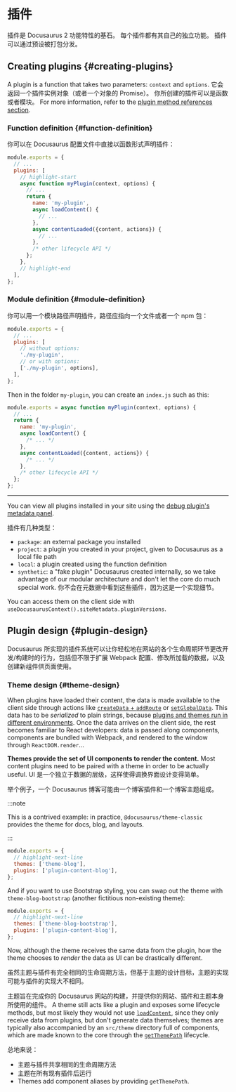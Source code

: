 # 插件

插件是 Docusaurus 2 功能特性的基石。 每个插件都有其自己的独立功能。 插件可以通过预设被打包分发。

## Creating plugins {#creating-plugins}

A plugin is a function that takes two parameters: `context` and `options`. 它会返回一个插件实例对象（或者一个对象的 Promise）。 你所创建的插件可以是函数或者模块。 For more information, refer to the [plugin method references section](../api/plugin-methods/README.mdx).

### Function definition {#function-definition}

你可以在 Docusaurus 配置文件中直接以函数形式声明插件：

```js title="docusaurus.config.js"
module.exports = {
  // ...
  plugins: [
    // highlight-start
    async function myPlugin(context, options) {
      // ...
      return {
        name: 'my-plugin',
        async loadContent() {
          // ...
        },
        async contentLoaded({content, actions}) {
          // ...
        },
        /* other lifecycle API */
      };
    },
    // highlight-end
  ],
};
```

### Module definition {#module-definition}

你可以用一个模块路径声明插件，路径应指向一个文件或者一个 npm 包：

```js title="docusaurus.config.js"
module.exports = {
  // ...
  plugins: [
    // without options:
    './my-plugin',
    // or with options:
    ['./my-plugin', options],
  ],
};
```

Then in the folder `my-plugin`, you can create an `index.js` such as this:

```js title="my-plugin/index.js"
module.exports = async function myPlugin(context, options) {
  // ...
  return {
    name: 'my-plugin',
    async loadContent() {
      /* ... */
    },
    async contentLoaded({content, actions}) {
      /* ... */
    },
    /* other lifecycle API */
  };
};
```

---

You can view all plugins installed in your site using the [debug plugin's metadata panel](/__docusaurus/debug/metadata).

插件有几种类型：

- `package`: an external package you installed
- `project`: a plugin you created in your project, given to Docusaurus as a local file path
- `local`: a plugin created using the function definition
- `synthetic`: a "fake plugin" Docusaurus created internally, so we take advantage of our modular architecture and don't let the core do much special work. 你不会在元数据中看到这些插件，因为这是一个实现细节。

You can access them on the client side with `useDocusaurusContext().siteMetadata.pluginVersions`.

## Plugin design {#plugin-design}

Docusaurus 所实现的插件系统可以让你轻松地在网站的各个生命周期环节更改开发/构建时的行为，包括但不限于扩展 Webpack 配置、修改所加载的数据，以及创建新组件供页面使用。

### Theme design {#theme-design}

When plugins have loaded their content, the data is made available to the client side through actions like [`createData` + `addRoute`](../api/plugin-methods/lifecycle-apis.mdx#addRoute) or [`setGlobalData`](../api/plugin-methods/lifecycle-apis.mdx#setGlobalData). This data has to be _serialized_ to plain strings, because [plugins and themes run in different environments](./architecture.mdx). Once the data arrives on the client side, the rest becomes familiar to React developers: data is passed along components, components are bundled with Webpack, and rendered to the window through `ReactDOM.render`...

**Themes provide the set of UI components to render the content.** Most content plugins need to be paired with a theme in order to be actually useful. UI 是一个独立于数据的层级，这样使得调换界面设计变得简单。

举个例子，一个 Docusaurus 博客可能由一个博客插件和一个博客主题组成。

:::note

This is a contrived example: in practice, `@docusaurus/theme-classic` provides the theme for docs, blog, and layouts.

:::

```js title="docusaurus.config.js"
module.exports = {
  // highlight-next-line
  themes: ['theme-blog'],
  plugins: ['plugin-content-blog'],
};
```

And if you want to use Bootstrap styling, you can swap out the theme with `theme-blog-bootstrap` (another fictitious non-existing theme):

```js title="docusaurus.config.js"
module.exports = {
  // highlight-next-line
  themes: ['theme-blog-bootstrap'],
  plugins: ['plugin-content-blog'],
};
```

Now, although the theme receives the same data from the plugin, how the theme chooses to _render_ the data as UI can be drastically different.

虽然主题与插件有完全相同的生命周期方法，但基于主题的设计目标，主题的实现可能与插件的实现大不相同。

主题旨在完成你的 Docusaurus 网站的构建，并提供你的网站、插件和主题本身所使用的组件。 A theme still acts like a plugin and exposes some lifecycle methods, but most likely they would not use [`loadContent`](../api/plugin-methods/lifecycle-apis.mdx#loadContent), since they only receive data from plugins, but don't generate data themselves; themes are typically also accompanied by an `src/theme` directory full of components, which are made known to the core through the [`getThemePath`](../api/plugin-methods/extend-infrastructure.mdx#getThemePath) lifecycle.

总地来说：

- 主题与插件共享相同的生命周期方法
- 主题在所有现有插件后运行
- Themes add component aliases by providing `getThemePath`.
